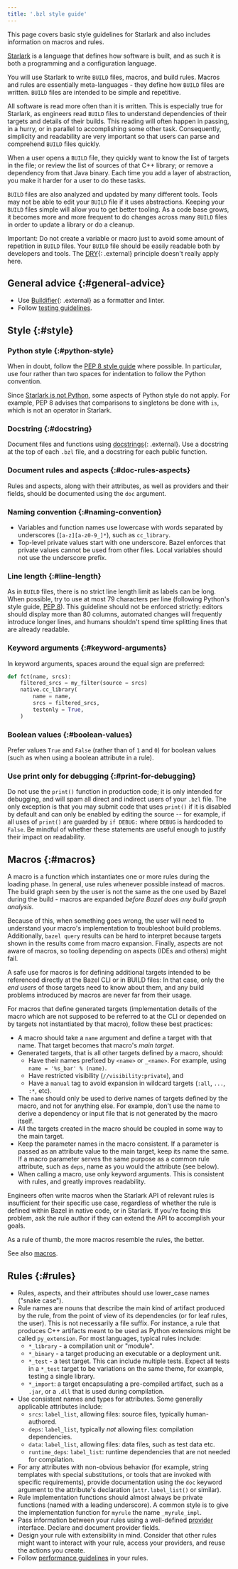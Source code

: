 ```yaml
---
title: '.bzl style guide'
---
```


This page covers basic style guidelines for Starlark and also includes
information on macros and rules.

[Starlark](/versions/6.3.0/rules/language) is a
language that defines how software is built, and as such it is both a
programming and a configuration language.

You will use Starlark to write `BUILD` files, macros, and build rules. Macros and
rules are essentially meta-languages - they define how `BUILD` files are written.
`BUILD` files are intended to be simple and repetitive.

All software is read more often than it is written. This is especially true for
Starlark, as engineers read `BUILD` files to understand dependencies of their
targets and details of their builds. This reading will often happen in passing,
in a hurry, or in parallel to accomplishing some other task. Consequently,
simplicity and readability are very important so that users can parse and
comprehend `BUILD` files quickly.

When a user opens a `BUILD` file, they quickly want to know the list of targets in
the file; or review the list of sources of that C++ library; or remove a
dependency from that Java binary. Each time you add a layer of abstraction, you
make it harder for a user to do these tasks.

`BUILD` files are also analyzed and updated by many different tools. Tools may not
be able to edit your `BUILD` file if it uses abstractions. Keeping your `BUILD`
files simple will allow you to get better tooling. As a code base grows, it
becomes more and more frequent to do changes across many `BUILD` files in order to
update a library or do a cleanup.

Important: Do not create a variable or macro just to avoid some amount of
repetition in `BUILD` files. Your `BUILD` file should be easily readable both by
developers and tools. The
[DRY](https://en.wikipedia.org/wiki/Don%27t_repeat_yourself){: .external} principle doesn't
really apply here.

## General advice {:#general-advice}

*   Use [Buildifier](https://github.com/bazelbuild/buildtools/tree/master/buildifier#linter){: .external}
    as a formatter and linter.
*   Follow [testing guidelines](/versions/6.3.0/rules/testing).

## Style {:#style}

### Python style {:#python-style}

When in doubt, follow the
[PEP 8 style guide](https://www.python.org/dev/peps/pep-0008/) where possible.
In particular, use four rather than two spaces for indentation to follow the
Python convention.

Since
[Starlark is not Python](/versions/6.3.0/rules/language#differences-with-python),
some aspects of Python style do not apply. For example, PEP 8 advises that
comparisons to singletons be done with `is`, which is not an operator in
Starlark.

### Docstring {:#docstring}

Document files and functions using [docstrings](https://github.com/bazelbuild/buildtools/blob/master/WARNINGS.md#function-docstring){: .external}.
Use a docstring at the top of each `.bzl` file, and a docstring for each public
function.

### Document rules and aspects {:#doc-rules-aspects}

Rules and aspects, along with their attributes, as well as providers and their
fields, should be documented using the `doc` argument.

### Naming convention {:#naming-convention}

*   Variables and function names use lowercase with words separated by
    underscores (`[a-z][a-z0-9_]*`), such as `cc_library`.
*   Top-level private values start with one underscore. Bazel enforces that
    private values cannot be used from other files. Local variables should not
    use the underscore prefix.

### Line length {:#line-length}

As in `BUILD` files, there is no strict line length limit as labels can be long.
When possible, try to use at most 79 characters per line (following Python's
style guide, [PEP 8](https://www.python.org/dev/peps/pep-0008/)). This guideline
should not be enforced strictly: editors should display more than 80 columns,
automated changes will frequently introduce longer lines, and humans shouldn't
spend time splitting lines that are already readable.

### Keyword arguments {:#keyword-arguments}

In keyword arguments, spaces around the equal sign are preferred:

```python
def fct(name, srcs):
    filtered_srcs = my_filter(source = srcs)
    native.cc_library(
        name = name,
        srcs = filtered_srcs,
        testonly = True,
    )
```

### Boolean values {:#boolean-values}

Prefer values `True` and `False` (rather than of `1` and `0`) for boolean values
(such as when using a boolean attribute in a rule).

### Use print only for debugging {:#print-for-debugging}

Do not use the `print()` function in production code; it is only intended for
debugging, and will spam all direct and indirect users of your `.bzl` file. The
only exception is that you may submit code that uses `print()` if it is disabled
by default and can only be enabled by editing the source -- for example, if all
uses of `print()` are guarded by `if DEBUG:` where `DEBUG` is hardcoded to
`False`. Be mindful of whether these statements are useful enough to justify
their impact on readability.

## Macros {:#macros}

A macro is a function which instantiates one or more rules during the loading
phase. In general, use rules whenever possible instead of macros. The build
graph seen by the user is not the same as the one used by Bazel during the
build - macros are expanded *before Bazel does any build graph analysis.*

Because of this, when something goes wrong, the user will need to understand
your macro's implementation to troubleshoot build problems. Additionally, `bazel
query` results can be hard to interpret because targets shown in the results
come from macro expansion. Finally, aspects are not aware of macros, so tooling
depending on aspects (IDEs and others) might fail.

A safe use for macros is for defining additional targets intended to be
referenced directly at the Bazel CLI or in BUILD files: In that case, only the
*end users* of those targets need to know about them, and any build problems
introduced by macros are never far from their usage.

For macros that define generated targets (implementation details of the macro
which are not supposed to be referred to at the CLI or depended on by targets
not instantiated by that macro), follow these best practices:

*   A macro should take a `name` argument and define a target with that name.
    That target becomes that macro's *main target*.
*   Generated targets, that is all other targets defined by a macro, should:
    *   Have their names prefixed by `<name>` or `_<name>`. For example, using
        `name = '%s_bar' % (name)`.
    *   Have restricted visibility (`//visibility:private`), and
    *   Have a `manual` tag to avoid expansion in wildcard targets (`:all`,
        `...`, `:*`, etc).
*   The `name` should only be used to derive names of targets defined by the
    macro, and not for anything else. For example, don't use the name to derive
    a dependency or input file that is not generated by the macro itself.
*   All the targets created in the macro should be coupled in some way to the
    main target.
*   Keep the parameter names in the macro consistent. If a parameter is passed
    as an attribute value to the main target, keep its name the same. If a macro
    parameter serves the same purpose as a common rule attribute, such as
    `deps`, name as you would the attribute (see below).
*   When calling a macro, use only keyword arguments. This is consistent with
    rules, and greatly improves readability.

Engineers often write macros when the Starlark API of relevant rules is
insufficient for their specific use case, regardless of whether the rule is
defined within Bazel in native code, or in Starlark. If you're facing this
problem, ask the rule author if they can extend the API to accomplish your
goals.

As a rule of thumb, the more macros resemble the rules, the better.

See also [macros](/versions/6.3.0/rules/macros#conventions).

## Rules {:#rules}

*   Rules, aspects, and their attributes should use lower_case names ("snake
    case").
*   Rule names are nouns that describe the main kind of artifact produced by the
    rule, from the point of view of its dependencies (or for leaf rules, the
    user). This is not necessarily a file suffix. For instance, a rule that
    produces C++ artifacts meant to be used as Python extensions might be called
    `py_extension`. For most languages, typical rules include:
    *   `*_library` - a compilation unit or "module".
    *   `*_binary` - a target producing an executable or a deployment unit.
    *   `*_test` - a test target. This can include multiple tests. Expect all
        tests in a `*_test` target to be variations on the same theme, for
        example, testing a single library.
    *   `*_import`: a target encapsulating a pre-compiled artifact, such as a
        `.jar`, or a `.dll` that is used during compilation.
*   Use consistent names and types for attributes. Some generally applicable
    attributes include:
    *   `srcs`: `label_list`, allowing files: source files, typically
        human-authored.
    *   `deps`: `label_list`, typically *not* allowing files: compilation
        dependencies.
    *   `data`: `label_list`, allowing files: data files, such as test data etc.
    *   `runtime_deps`: `label_list`: runtime dependencies that are not needed
        for compilation.
*   For any attributes with non-obvious behavior (for example, string templates
    with special substitutions, or tools that are invoked with specific
    requirements), provide documentation using the `doc` keyword argument to the
    attribute's declaration (`attr.label_list()` or similar).
*   Rule implementation functions should almost always be private functions
    (named with a leading underscore). A common style is to give the
    implementation function for `myrule` the name `_myrule_impl`.
*   Pass information between your rules using a well-defined
    [provider](/versions/6.3.0/rules/rules#providers) interface. Declare and document provider
    fields.
*   Design your rule with extensibility in mind. Consider that other rules might
    want to interact with your rule, access your providers, and reuse the
    actions you create.
*   Follow [performance guidelines](/versions/6.3.0/rules/performance) in your rules.
